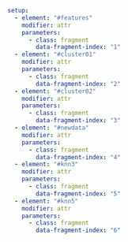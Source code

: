 ```yaml { .animate src="chapter004/knn.svg"}
setup:
  - element: "#features"
    modifier: attr
    parameters:
      - class: fragment
        data-fragment-index: "1"
  - element: "#cluster01"
    modifier: attr
    parameters:
      - class: fragment
        data-fragment-index: "2"
  - element: "#cluster02"
    modifier: attr
    parameters:
      - class: fragment
        data-fragment-index: "3"
  - element: "#newdata"
    modifier: attr
    parameters:
      - class: fragment
        data-fragment-index: "4"
  - element: "#knn3"
    modifier: attr
    parameters:
      - class: fragment
        data-fragment-index: "5"
  - element: "#knn5"
    modifier: attr
    parameters:
      - class: fragment
        data-fragment-index: "6"
```